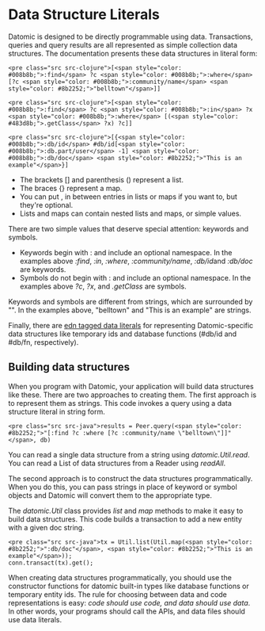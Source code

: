 Data Structure Literals
=======================

Datomic is designed to be directly programmable using data. Transactions, queries and query results are all represented as simple collection data structures. The documentation presents these data structures in literal form:

```
<pre class="src src-clojure">[<span style="color: #008b8b;">:find</span> ?c <span style="color: #008b8b;">:where</span> [?c <span style="color: #008b8b;">:community/name</span> <span style="color: #8b2252;">"belltown"</span>]]
```



```
<pre class="src src-clojure">[<span style="color: #008b8b;">:find</span> ?c <span style="color: #008b8b;">:in</span> ?x <span style="color: #008b8b;">:where</span> [(<span style="color: #483d8b;">.getClass</span> ?x) ?c]]
```



```
<pre class="src src-clojure">[{<span style="color: #008b8b;">:db/id</span> #db/id[<span style="color: #008b8b;">:db.part/user</span> -1] <span style="color: #008b8b;">:db/doc</span> <span style="color: #8b2252;">"This is an example"</span>}]
```



- The brackets \[\] and parenthesis () represent a list.
- The braces {} represent a map.
- You can put , in between entries in lists or maps if you want to, but they're optional.
- Lists and maps can contain nested lists and maps, or simple values.

There are two simple values that deserve special attention: keywords and symbols.

- Keywords begin with : and include an optional namespace. In the examples above *:find*, *:in*, *:where*, *:community/name*, *:db/id*and *:db/doc* are keywords.
- Symbols do not begin with : and include an optional namespace. In the examples above *?c*, *?x*, and *.getClass* are symbols.

Keywords and symbols are different from strings, which are surrounded by "". In the examples above, "belltown" and "This is an example" are strings.

Finally, there are [edn tagged data literals](https://github.com/edn-format/edn/#tagged-elements) for representing Datomic-specific data structures like temporary ids and database functions (#db/id and #db/fn, respectively).

Building data structures
------------------------

When you program with Datomic, your application will build data structures like these. There are two approaches to creating them. The first approach is to represent them as strings. This code invokes a query using a data structure literal in string form.

```
<pre class="src src-java">results = Peer.query(<span style="color: #8b2252;">"[:find ?c :where [?c :community/name \"belltown\"]]"</span>, db)
```



You can read a single data structure from a string using *datomic.Util.read*. You can read a List of data structures from a Reader using *readAll*.

The second approach is to construct the data structures programmatically. When you do this, you can pass strings in place of keyword or symbol objects and Datomic will convert them to the appropriate type.

The *datomic.Util* class provides *list* and *map* methods to make it easy to build data structures. This code builds a transaction to add a new entity with a given doc string.

```
<pre class="src src-java">tx = Util.list(Util.map(<span style="color: #8b2252;">":db/doc"</span>, <span style="color: #8b2252;">"This is an example"</span>));
conn.transact(tx).get();
```



When creating data structures programmatically, you should use the constructor functions for datomic built-in types like database functions or temporary entity ids. The rule for choosing between data and code representations is easy: *code should use code, and data should use data*. In other words, your programs should call the APIs, and data files should use data literals.